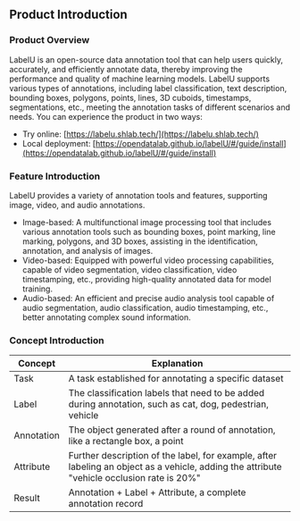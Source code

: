 ## Product Introduction

### Product Overview

LabelU is an open-source data annotation tool that can help users quickly, accurately, and efficiently annotate data, thereby improving the performance and quality of machine learning models. LabelU supports various types of annotations, including label classification, text description, bounding boxes, polygons, points, lines, 3D cuboids, timestamps, segmentations, etc., meeting the annotation tasks of different scenarios and needs.
You can experience the product in two ways:
- Try online: [https://labelu.shlab.tech/](https://labelu.shlab.tech/)
- Local deployment: [https://opendatalab.github.io/labelU/#/guide/install](https://opendatalab.github.io/labelU/#/guide/install)

### Feature Introduction

LabelU provides a variety of annotation tools and features, supporting image, video, and audio annotations.

- Image-based: A multifunctional image processing tool that includes various annotation tools such as bounding boxes, point marking, line marking, polygons, and 3D boxes, assisting in the identification, annotation, and analysis of images.
- Video-based: Equipped with powerful video processing capabilities, capable of video segmentation, video classification, video timestamping, etc., providing high-quality annotated data for model training.
- Audio-based: An efficient and precise audio analysis tool capable of audio segmentation, audio classification, audio timestamping, etc., better annotating complex sound information.

### Concept Introduction

<table>
  <thead>
    <tr>
      <th>Concept</th>
      <th>Explanation</th>
    </tr>
  </thead>
  <tbody>
    <tr>
      <td style={{ whiteSpace: 'nowrap' }}>Task</td>
      <td>A task established for annotating a specific dataset</td>
    </tr>
    <tr>
      <td style={{ whiteSpace: 'nowrap' }}>Label</td>
      <td>The classification labels that need to be added during annotation, such as cat, dog, pedestrian, vehicle</td>
    </tr>
    <tr>
      <td style={{ whiteSpace: 'nowrap' }}>Annotation</td>
      <td>The object generated after a round of annotation, like a rectangle box, a point</td>
    </tr>
    <tr>
      <td style={{ whiteSpace: 'nowrap' }}>Attribute</td>
      <td>Further description of the label, for example, after labeling an object as a vehicle, adding the attribute "vehicle occlusion rate is 20%"</td>
    </tr>
    <tr>
      <td style={{ whiteSpace: 'nowrap' }}>Result</td>
      <td>Annotation + Label + Attribute, a complete annotation record</td>
    </tr>
  </tbody>
</table>

